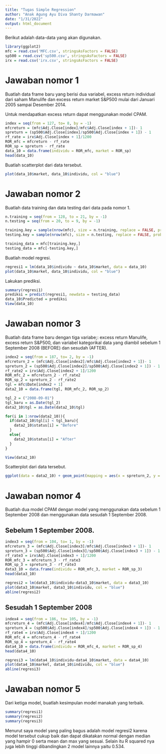 ---
title: "Tugas Simple Regression"
author: "Anak Agung Ayu Diva Shanty Darmawan"
date: "1/31/2022"
output: html_document
---

Berikut adalah data-data yang akan digunakan.
```{r}
library(ggplot2)
mfc = read.csv('MFC.csv', stringsAsFactors = FALSE)
sp500 = read.csv('sp500.csv', stringsAsFactors = FALSE)
irx = read.csv('irx.csv', stringsAsFactors = FALSE)
```

# Jawaban nomor 1
Buatlah data frame baru yang berisi dua variabel, excess return individual dari saham Manulife dan excess return market S&P500 mulai dari Januari 2005 sampai Desember 2014.

Untuk mendapatkan excess return dapat menggunakan model CPAM.
```{r}
index = seq(from = 127, to= 8, by = -1)
mfcreturn = (mfc$Adj.Close[index]/mfc$Adj.Close[index + 1])- 1 
spreturn = (sp500$Adj.Close[index]/sp500$Adj.Close[index + 1]) - 1
rf_rate = irx$Adj.Close[index + 1]/1200
ROR_mfc = mfcreturn - rf_rate
ROR_sp = spreturn - rf_rate
data_10 = data.frame(individu = ROR_mfc, market = ROR_sp)
head(data_10)
```
Buatlah scatterplot dari data tersebut.
```{r}
plot(data_10$market, data_10$individu, col = "blue")
```


# Jawaban nomor 2
Buatlah data training dan data testing dari data pada nomor 1.
```{r}
n.training = seq(from = 128, to = 21, by = -1)
n.testing = seq(from = 20, to = 9, by = -1)

training.key = sample(nrow(mfc), size = n.training, replace = FALSE, prob = NULL)
testing.key = sample(nrow(mfc), size = n.testing, replace = FALSE, prob = NULL)

training_data = mfc[training.key,]
testing_data = mfc[-testing.key,]
```

Buatlah model regresi.
```{r}
regresi1 = lm(data_10$individu ~ data_10$market, data = data_10)
plot(data_10$market, data_10$individu, col = "blue")
```
Lakukan prediksi.
```{r}
summary(regresi1)
prediksi = predict(regresi1, newdata = testing_data)
data_10$Predicted = prediksi
View(data_10)
```


# Jawaban nomor 3
Buatlah data frame baru dengan tiga variabe;: excess return Manulife, excess return S&P500, dan variabel kategorikal data yang diambil sebelum 1 September 2008 (BEFORE) dan sesudah (AFTER).
```{r}
index2 = seq(from = 187, to= 2, by = -1)
mfcreturn_2 = (mfc$Adj.Close[index2]/mfc$Adj.Close[index2 + 1])- 1 
spreturn_2 = (sp500$Adj.Close[index2]/sp500$Adj.Close[index2 + 1]) - 1
rf_rate2 = irx$Adj.Close[index2 + 1]/1200
ROR_mfc_2 = mfcreturn_2 - rf_rate2
ROR_sp_2 = spreturn_2 - rf_rate2
tgl = mfc$Date[index2 + 1]
data2_10 = data.frame(tgl, ROR_mfc_2, ROR_sp_2) 

tgl_2 = ("2008-09-01")
tgl_baru = as.Date(tgl_2)
data2_10$tgl = as.Date(data2_10$tgl)

for(i in 1:nrow(data2_10)){
  if(data2_10$tgl[i] < tgl_baru){
    data2_10$status[i] = "Before"
  }
  else{
    data2_10$status[i] = "After"
  }
}

View(data2_10)
```

Scatterplot dari data tersebut.
```{r}
ggplot(data = data2_10) + geom_point(mapping = aes(x = spreturn_2, y = mfcreturn_2, color = tgl))
```


# Jawaban nomor 4
Buatlah dua model CPAM dengan model yang menggunakan data sebelum 1 September 2008 dan menggunakan data sesudah 1 September 2008.

## Sebelum 1 September 2008.
```{r}
index3 = seq(from = 104, to= 1, by = -1)
mfcreturn_3 = (mfc$Adj.Close[index3]/mfc$Adj.Close[index3 + 1])- 1 
spreturn_3 = (sp500$Adj.Close[index3]/sp500$Adj.Close[index3 + 1]) - 1
rf_rate3 = irx$Adj.Close[index3 + 1]/1200
ROR_mfc_3 = mfcreturn_3 - rf_rate3
ROR_sp_3 = spreturn_3 - rf_rate3
data3_10 = data.frame(individu = ROR_mfc_3, market = ROR_sp_3)
head(data3_10)

regresi2 = lm(data3_10$individu~data3_10$market, data = data3_10)
plot(data3_10$market, data3_10$individu, col = "blue")
abline(regresi2)
```

## Sesudah 1 September 2008
```{r}
index4 = seq(from = 186, to= 105, by = -1)
mfcreturn_4 = (mfc$Adj.Close[index4]/mfc$Adj.Close[index4 + 1])- 1 
spreturn_4 = (sp500$Adj.Close[index4]/sp500$Adj.Close[index4 + 1]) - 1
rf_rate4 = irx$Adj.Close[index4 + 1]/1200
ROR_mfc_4 = mfcreturn_4 - rf_rate4
ROR_sp_4 = spreturn_4 - rf_rate4
data4_10 = data.frame(individu = ROR_mfc_4, market = ROR_sp_4)
head(data4_10)

regresi3 = lm(data4_10$individu~data4_10$market, data = data4_10)
plot(data4_10$market, data4_10$individu, col = "blue")
abline(regresi3)
```


# Jawaban nomor 5
Dari ketiga model, buatlah kesimpulan model manakah yang terbaik.
```{r}
summary(regresi1)
summary(regresi2)
summary(regresi3)
```
Menurut saya model yang paling bagus adalah model regresi2 karena model tersebut cukup baik dan dapat dikatakan normal dengan median yang hampir 0 serta mean dan max yang sesuai. Selain itu R squared nya juga lebih tinggi dibandingkan 2 model lainnya yaitu 0.534.
